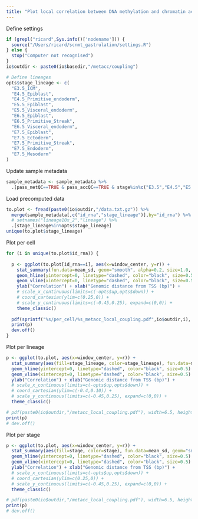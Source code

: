 ```yaml
---
title: "Plot local correlation between DNA methylation and chromatin accessibility"
---
```


Define settings
```r
if (grepl("ricard",Sys.info()['nodename'])) {
  source("/Users/ricard/scnmt_gastrulation/settings.R")
} else {
  stop("Computer not recognised")
}
io$outdir <- paste0(io$basedir,"/metacc/coupling")

# Define lineages
opts$stage_lineage <- c(
  "E3.5_ICM",
  "E4.5_Epiblast",
  "E4.5_Primitive_endoderm",
  "E5.5_Epiblast",
  "E5.5_Visceral_endoderm",
  "E6.5_Epiblast",
  "E6.5_Primitive_Streak",
  "E6.5_Visceral_endoderm",
  "E7.5_Epiblast",
  "E7.5_Ectoderm",
  "E7.5_Primitive_Streak",
  "E7.5_Endoderm",
  "E7.5_Mesoderm"
)
```

Update sample metadata
```r
sample_metadata <- sample_metadata %>%
  .[pass_metQC==TRUE & pass_accQC==TRUE & stage%in%c("E3.5","E4.5","E5.5") & !is.na(lineage10x_2)]
```


Load precomputed data
```r
to.plot <- fread(paste0(io$outdir,"/data.txt.gz")) %>%
  merge(sample_metadata[,c("id_rna","stage_lineage")],by="id_rna") %>%
  # setnames("lineage10x_2","lineage") %>%
  .[stage_lineage%in%opts$stage_lineage]
unique(to.plot$stage_lineage)
```

Plot per cell
```r
for (i in unique(to.plot$id_rna)) {
  
  p <- ggplot(to.plot[id_rna==i], aes(x=window_center, y=r)) +
    stat_summary(fun.data=mean_sd, geom="smooth", alpha=0.2, size=1.0, color="black", fill="black") +
    geom_hline(yintercept=0, linetype="dashed", color="black", size=0.5) +
    geom_vline(xintercept=0, linetype="dashed", color="black", size=0.5) +
    ylab("Correlation") + xlab("Genomic distance from TSS (bp)") +
    # scale_x_continuous(limits=c(-opts$up,opts$down)) +
    # coord_cartesian(ylim=c(0.25,0)) +
    # scale_y_continuous(limits=c(-0.45,0.25), expand=c(0,0)) +
    theme_classic()
  
  pdf(sprintf("%s/per_cell/%s_metacc_local_coupling.pdf",io$outdir,i), width=6.5, height=5)
  print(p)
  dev.off()
}
```

Plot per lineage
```r
p <- ggplot(to.plot, aes(x=window_center, y=r)) +
  stat_summary(aes(fill=stage_lineage, color=stage_lineage), fun.data=mean_sd, geom="smooth", alpha=0.2, size=1.0) +
  geom_hline(yintercept=0, linetype="dashed", color="black", size=0.5) +
  geom_vline(xintercept=0, linetype="dashed", color="black", size=0.5) +
  ylab("Correlation") + xlab("Genomic distance from TSS (bp)") +
  # scale_x_continuous(limits=c(-opts$up,opts$down)) +
  # coord_cartesian(ylim=c(-0.4,0.10)) +
  # scale_y_continuous(limits=c(-0.45,0.25), expand=c(0,0)) +
  theme_classic()

# pdf(paste0(io$outdir,"/metacc_local_coupling.pdf"), width=6.5, height=5)
print(p)
# dev.off()
```

Plot per stage
```r
p <- ggplot(to.plot, aes(x=window_center, y=r)) +
  stat_summary(aes(fill=stage, color=stage), fun.data=mean_sd, geom="smooth", alpha=0.2, size=1.0) +
  geom_hline(yintercept=0, linetype="dashed", color="black", size=0.5) +
  geom_vline(xintercept=0, linetype="dashed", color="black", size=0.5) +
  ylab("Correlation") + xlab("Genomic distance from TSS (bp)") +
  # scale_x_continuous(limits=c(-opts$up,opts$down)) +
  # coord_cartesian(ylim=c(0.25,0)) +
  # scale_y_continuous(limits=c(-0.45,0.25), expand=c(0,0)) +
  theme_classic()

# pdf(paste0(io$outdir,"/metacc_local_coupling.pdf"), width=6.5, height=5)
print(p)
# dev.off()
```